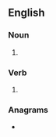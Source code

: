 ==English==

===Noun===
{{head|en|noun form}}

# {{plural of|en|pong}}

===Verb===
{{head|en|verb form}}

# {{en-third-person singular of|pong}}

===Anagrams===
* {{anagrams|en|a=gnops|Spong|spong}}